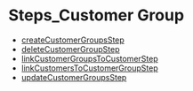 
# Steps\_Customer Group

- [createCustomerGroupsStep](../../functions/core_flows.createCustomerGroupsStep/page.mdx)
- [deleteCustomerGroupStep](../../functions/core_flows.deleteCustomerGroupStep/page.mdx)
- [linkCustomerGroupsToCustomerStep](../../functions/core_flows.linkCustomerGroupsToCustomerStep/page.mdx)
- [linkCustomersToCustomerGroupStep](../../functions/core_flows.linkCustomersToCustomerGroupStep/page.mdx)
- [updateCustomerGroupsStep](../../functions/core_flows.updateCustomerGroupsStep/page.mdx)
